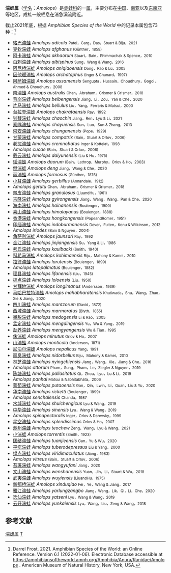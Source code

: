 {{NoteTA|G1=LS}}
{{Automatic taxobox
| name = 湍蛙属
| image = Hong Kong Cascade Frog (Amolops hongkongensis) 香港湍蛙4.jpg
| image_caption = [[香港湍蛙|香港湍蛙]]（''Amolops hongkongensis''）
| taxon = Amolops
| authority = [[爱德华·德林克·科普|Cope]]，1865 
}}
'''湍蛙属'''（[[学名|学名]]：''Amolops''）是[[赤蛙科|赤蛙科]]的一[[属_(生物)|属]]，主要分布在[[中国|中国]]、[[南亚|南亚]]以及[[东南亚|东南亚]]等地区，成蛙一般栖息在湍急溪流附近。

截止2021年底，根据 ''Amphibian Species of the World'' 中的记录本属包含73种：<ref>Darrel Frost. 2021. Amphibian Species of the World: an Online Reference. Version 6.1 (2022-01-06). Electronic Database accessible at https://amphibiansoftheworld.amnh.org/Amphibia/Anura/Ranidae/Amolops {{Wayback|url=https://amphibiansoftheworld.amnh.org/Amphibia/Anura/Ranidae/Amolops |date=20211112122411 }}. American Museum of Natural History, New York, USA.</ref>
*[[珞巴湍蛙|珞巴湍蛙]] ''Amolops adicola'' <small>Patel，Garg，Das，Stuart & Biju，2021</small>
*[[克钦湍蛙|克钦湍蛙]] ''Amolops afghanus'' <small>(Günther，1858)</small>
*[[阿卡湍蛙|阿卡湍蛙]] ''Amolops akhaorum'' <small>Stuart，Bain，Phimmachak & Spence，2010</small>
*[[白刺湍蛙|白刺湍蛙]] ''Amolops albispinus'' <small>Sung，Wang & Wang，2016</small>
*[[阿尼桥湍蛙|阿尼桥湍蛙]] ''Amolops aniqiaoensis'' <small>Dong，Rao & Lü，2005</small>
*[[因他暖湍蛙|因他暖湍蛙]] ''Amolops archotaphus'' <small>(Inger & Chanard，1997)</small>
*[[阿萨姆湍蛙|阿萨姆湍蛙]] ''Amolops assamensis'' <small>Sengupta，Hussain，Choudhury，Gogoi，Ahmed & Choudhury，2008</small>
*[[南湍蛙|南湍蛙]] ''Amolops australis'' <small>Chan，Abraham，Grismer & Grismer，2018</small>
*[[背崩湍蛙|背崩湍蛙]] ''Amolops beibengensis'' <small>Jiang，Li，Zou，Yan & Che，2020</small>
*[[片马湍蛙|片马湍蛙]] ''Amolops bellulus'' <small>Liu，Yang，Ferraris & Matsui，2000</small>
*[[台拉登湍蛙|台拉登湍蛙]] ''Amolops chakrataensis'' <small>Ray，1992</small>
*[[钊琴湍蛙|钊琴湍蛙]] ''Amolops chaochin'' <small>Jiang，Ren，Lyu & Li，2021</small>
*[[察隅湍蛙|察隅湍蛙]] ''Amolops chayuensis'' <small>Sun，Luo，Sun & Zhang，2013</small>
*[[崇安湍蛙|崇安湍蛙]] ''Amolops chunganensis'' <small>(Pope，1929)</small>
*[[甘蒙湍蛙|甘蒙湍蛙]] ''Amolops compotrix'' <small>(Bain，Stuart & Orlov，2006)</small>
*[[老挝湍蛙|老挝湍蛙]] ''Amolops cremnobatus'' <small>Inger & Kottelat，1998</small>
* ''Amolops cucae'' <small>(Bain，Stuart & Orlov，2006)</small>
*[[戴云湍蛙|戴云湍蛙]] ''Amolops daiyunensis'' <small>(Liu & Hu，1975)</small>
*[[瑶湍蛙|瑶湍蛙]] ''Amolops daorum'' <small>(Bain，Lathrop，Murphy，Orlov & Ho，2003)</small>
*[[僜湍蛙|僜湍蛙]] ''Amolops deng'' <small>Jiang，Wang & Che，2020</small>
*[[丽湍蛙|丽湍蛙]] ''Amolops formosus'' <small>(Günther，1876)</small>
*[[小耳湍蛙|小耳湍蛙]] ''Amolops gerbillus'' <small>(Annandale，1912)</small>
* ''Amolops gerutu'' <small>Chan，Abraham，Grismer & Grismer，2018</small>
*[[棘皮湍蛙|棘皮湍蛙]] ''Amolops granulosus'' <small>(LiuandHu，1961)</small>
*[[吉隆湍蛙|吉隆湍蛙]] ''Amolops gyirongensis'' <small>Jiang，Wang，Wang，Pan & Che，2020</small>
*[[海南湍蛙|海南湍蛙]] ''Amolops hainanensis'' <small>(Boulenger，1900)</small>
*[[喜山湍蛙|喜山湍蛙]] ''Amolops himalayanus'' <small>(Boulenger，1888)</small>
*[[香港湍蛙|香港湍蛙]] ''Amolops hongkongensis'' <small>(PopeandRomer，1951)</small>
*[[印缅湍蛙|印缅湍蛙]] ''Amolops indoburmanensis'' <small>Dever，Fuiten，Konu & Wilkinson，2012</small>
*''Amolops iriodes'' <small>(Bain & Nguyen，2004)</small>
*[[角萨利湍蛙|角萨利湍蛙]] ''Amolops jaunsari'' <small>Ray，1992</small>
*[[金江湍蛙|金江湍蛙]] ''Amolops jinjiangensis'' <small>Su，Yang & Li，1986</small>
*[[考氏湍蛙|考氏湍蛙]] ''Amolops kaulbacki'' <small>(Smith，1940)</small>
*[[科希马湍蛙|科希马湍蛙]] ''Amolops kohimaensis'' <small>Biju，Mahony & Kamei，2010</small>
*[[拉律湍蛙|拉律湍蛙]] ''Amolops larutensis'' <small>(Boulenger，1899)</small>
*''Amolops latopalmatus'' <small>(Boulenger，1882)</small>
*[[理县湍蛙|理县湍蛙]] ''Amolops lifanensis'' <small>(Liu，1945)</small>
*[[棕点湍蛙|棕点湍蛙]] ''Amolops loloensis'' <small>(Liu，1950)</small>
*[[甘拜地湍蛙|甘拜地湍蛙]] ''Amolops longimanus'' <small>(Andersson，1939)</small>
*[[马哈巴拉特湍蛙|马哈巴拉特湍蛙]] ''Amolops mahabharatensis'' <small>Khatiwada，Shu，Wang，Zhao，Xie & Jiang，2020</small>
*[[四川湍蛙|四川湍蛙]] ''Amolops mantzorum'' <small>(David，1872)</small>
*[[西域湍蛙|西域湍蛙]] ''Amolops marmoratus'' <small>(Blyth，1855)</small>
*[[墨脱湍蛙|墨脱湍蛙]] ''Amolops medogensis'' <small>Li & Rao，2005</small>
*[[孟定湍蛙|孟定湍蛙]] ''Amolops mengdingensis'' <small>Yu，Wu & Yang，2019</small>
*[[勐养湍蛙|勐养湍蛙]] ''Amolops mengyangensis'' <small>Wu & Tian，1995</small>
*[[侏湍蛙|侏湍蛙]] ''Amolops minutus'' <small>Orlov & Ho，2007</small>
*[[山湍蛙|山湍蛙]] ''Amolops monticola'' <small>(Anderson，1871)</small>
*[[尼泊尔湍蛙|尼泊尔湍蛙]] ''Amolops nepalicus'' <small>Yang，1991</small>
*[[丽臭湍蛙|丽臭湍蛙]] ''Amolops nidorbellus'' <small>Biju，Mahony & Kamei，2010</small>
*[[林芝湍蛙|林芝湍蛙]] ''Amolops nyingchiensis'' <small>Jiang，Wang，Xie，Jiang & Che，2016</small>
*''Amolops ottorum'' <small>Pham，Sung，Pham，Le，Ziegler & Nguyen，2019</small>
*[[陈塘湍蛙|陈塘湍蛙]] ''Amolops pallasitatus'' <small>Qi，Zhou，Lyu，Lu & Li，2019</small>
*''Amolops panhai'' <small>Matsui & Nabhitabhata，2006</small>
*[[葡萄湍蛙|葡萄湍蛙]] ''Amolops putaoensis'' <small>Gan，Qin，Lwin，Li，Quan，Liu & Yu，2020</small>
*[[华南湍蛙|华南湍蛙]] ''Amolops ricketti'' <small>(Boulenger，1899)</small>
*''Amolops senchalensis'' <small>Chanda，1987</small>
*[[水城湍蛙|水城湍蛙]] ''Amolops shuichengicus'' <small>Lyu & Wang，2019</small>
*[[中华湍蛙|中华湍蛙]] ''Amolops sinensis'' <small>Lyu，Wang & Wang，2019</small>
*''Amolops spinapectoralis'' <small>Inger，Orlov & Darevsky，1999</small>
*[[星空湍蛙|星空湍蛙]] ''Amolops splendissimus'' <small>Orlov & Ho，2007</small>
*[[潮州湍蛙|潮州湍蛙]] ''Amolops teochew'' <small>Zeng，Wang，Lyu & Wang，2021</small>
*[[小湍蛙|小湍蛙]] ''Amolops torrentis'' <small>(Smith，1923)</small>
*[[团结湍蛙|团结湍蛙]] ''Amolops tuanjieensis'' <small>Gan，Yu & Wu，2020</small>
*[[平疣湍蛙|平疣湍蛙]] ''Amolops tuberodepressus'' <small>Liu & Yang，2000</small>
*[[绿点湍蛙|绿点湍蛙]] ''Amolops viridimaculatus'' <small>(Jiang，1983)</small>
* ''Amolops vitreus'' <small>(Bain，Stuart & Orlov，2006)</small>
*[[苔斑湍蛙|苔斑湍蛙]] ''Amolops wangyufani'' <small>Jiang，2020</small>
*[[文山湍蛙|文山湍蛙]] ''Amolops wenshanensis'' <small>Yuan，Jin，Li，Stuart & Wu，2018</small>
*[[武夷湍蛙|武夷湍蛙]] ''Amolops wuyiensis'' <small>(LiuandHu，1975)</small>
*[[新都桥湍蛙|新都桥湍蛙]] ''Amolops xinduqiao'' <small>Fei，Ye，Wang & Jiang，2017</small>
*[[雅江湍蛙|雅江湍蛙]] ''Amolops yarlungzangbo'' <small>Jiang，Wang，Lik，Qi，Li，Che，2020</small>
*[[逸仙湍蛙|逸仙湍蛙]] ''Amolops yatseni'' <small>Lyu，Wang & Wang，2019</small>
*[[云开湍蛙|云开湍蛙]] ''Amolops yunkaiensis'' <small>Lyu，Wang，Liu，Zeng & Wang，2018</small>
== 参考文献 ==
{{Reflist}}
{{Commons category|Amolops}}
{{Taxonbar|from=Q1735006}}

[[Category:湍蛙属|]]
[[Category:赤蛙科|T]]